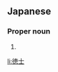 {{also|德士}}
==Japanese==
{{ja-kanjitab|あつ|し}}

===Proper noun===
{{ja-pos|あつし|proper}}

# {{given name|male|lang=ja|sort=あつし}}

[[li:徳士]]